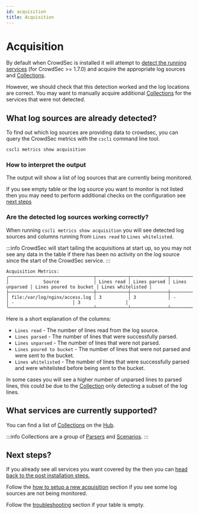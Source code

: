```yaml
---
id: acquisition
title: Acquisition
---
```


# Acquisition

By default when CrowdSec is installed it will attempt to [detect the running services](https://docs.crowdsec.net/next/log_processor/service-discovery-setup/intro) (for CrowdSec >= 1.7.0) and acquire the appropriate log sources and [Collections](https://docs.crowdsec.net/docs/next/collections/intro).

However, we should check that this detection worked and the log locations are correct.
You may want to manually acquire additional [Collections](https://docs.crowdsec.net/docs/next/collections/intro) for the services that were not detected.

## What log sources are already detected?

To find out which log sources are providing data to crowdsec, you can query the CrowdSec metrics with the `cscli` command line tool.

```bash
cscli metrics show acquisition
```

### How to interpret the output

The output will show a list of log sources that are currently being monitored.

If you see empty table or the log source you want to monitor is not listed then you may need to perform additional checks on the configuration see [next steps](#next-steps)

### Are the detected log sources working correctly?

When running `cscli metrics show acquisition` you will see detected log sources and columns running from `Lines read` to `Lines whitelisted`.

:::info
CrowdSec will start tailing the acquisitions at start up, so you may not see any data in the table if there has been no activity on the log source since the start of the CrowdSec service.
:::

```
Acquisition Metrics:
╭────────────────────────────────┬────────────┬──────────────┬────────────────┬────────────────────────┬───────────────────╮
│             Source             │ Lines read │ Lines parsed │ Lines unparsed │ Lines poured to bucket │ Lines whitelisted │
├────────────────────────────────┼────────────┼──────────────┼────────────────┼────────────────────────┼───────────────────┤
│ file:/var/log/nginx/access.log │ 3          │ 3            │ -              │ -                      │ 3                 │
╰────────────────────────────────┴────────────┴──────────────┴────────────────┴────────────────────────┴───────────────────╯
```

Here is a short explanation of the columns:

- `Lines read` - The number of lines read from the log source.
- `Lines parsed` - The number of lines that were successfully parsed.
- `Lines unparsed` - The number of lines that were not parsed.
- `Lines poured to bucket` - The number of lines that were not parsed and were sent to the bucket.
- `Lines whitelisted` - The number of lines that were successfully parsed and were whitelisted before being sent to the bucket.

In some cases you will see a higher number of unparsed lines to parsed lines, this could be due to the [Collection](https://docs.crowdsec.net/docs/next/collections/intro) only detecting a subset of the log lines.

## What services are currently supported?

You can find a list of [Collections](https://docs.crowdsec.net/docs/next/collections/intro) on the [Hub](https://hub.crowdsec.net/).

:::info
Collections are a group of [Parsers](https://docs.crowdsec.net/docs/next/parsers/intro) and [Scenarios](https://docs.crowdsec.net/docs/next/scenarios/intro).
:::

## Next steps?

If you already see all services you want covered by the then you can [head back to the post installation steps.](/getting_started/next_steps.mdx#3-acquisitions)

Follow the [how to setup a new acquisition](/getting_started/post_installation/acquisition_new.mdx) section if you see some log sources are not being monitored.

Follow the [troubleshooting](/getting_started/post_installation/acquisition_troubleshoot.mdx) section if your table is empty.
